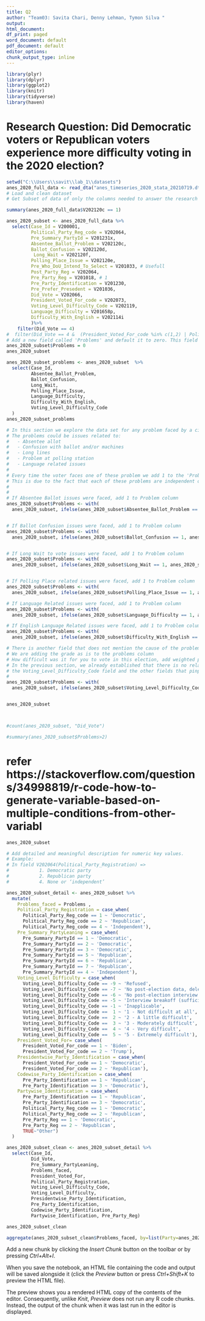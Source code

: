 ```yaml
---
title: Q2
author: "Team03: Savita Chari, Denny Lehman, Tymon Silva "
output:
html_document:
df_print: paged
word_document: default
pdf_document: default
editor_options: 
chunk_output_type: inline
---
```


```r
library(plyr)
library(dplyr)
library(ggplot2) 
library(knitr)
library(tidyverse) 
library(haven)
```

# Research Question: Did Democratic voters or Republican voters experience more difficulty voting in the 2020 election?


```r
setwd("C:\\Users\\savit\\lab_1\\datasets")
anes_2020_full_data <- read_dta("anes_timeseries_2020_stata_20210719.dta")
# Load and clean dataset
# Get Subset of data of only the columns needed to answer the research question
```

```r
summary(anes_2020_full_data$V202120c == 1)
```
```r
anes_2020_subset <- anes_2020_full_data %>%
  select(Case_Id = V200001, 
         Political_Party_Reg_code = V202064, 
         Pre_Summary_PartyId = V201231x,
         Absentee_Ballot_Problem = V202120c,
         Ballot_Confusion = V202120d,
          Long_Wait = V202120f,
         Polling_Place_Issue = V202120e,
         Pre_Who_DoU_Intend_To_Select = V201033, # Usefull
         Post_Party_Reg = V202064,
         Pre_Party_Reg = V201018, # 1
         Pre_Party_Identification = V201230,
         Pre_Prefer_Presedent = V201036,
         Did_Vote = V202066,  
         President_Voted_For_code = V202073, 
         Voting_Level_Difficulty_Code = V202119, 
         Language_Difficulty = V201658p,
         Difficulty_With_English = V202114i
         )%>%
    filter(Did_Vote == 4)
#  filter(Did_Vote == 4 &  (President_Voted_For_code %in% c(1,2) | Political_Party_Reg_code %in% c(1,2)   ))
# Add a new field called 'Problems' and default it to zero. This field will be increased every time a survey respondent faces an issue during election process
anes_2020_subset$Problems = 0
anes_2020_subset
```
```r
anes_2020_subset_problems <- anes_2020_subset  %>% 
  select(Case_Id, 
         Absentee_Ballot_Problem, 
         Ballot_Confusion, 
         Long_Wait, 
         Polling_Place_Issue, 
         Language_Difficulty,
         Difficulty_With_English,
         Voting_Level_Difficulty_Code
  )
anes_2020_subset_problems

```





```r
# In this section we explore the data set for any problem faced by a citizen during the election process.
# The problems could be issues related to:
#   - Absentee allot
#   - Confusion with ballot and/or machines
#   - Long lines
#   - Problem at polling station
#   - Language related issues
# 
# Every time the voter faces one of these problem we add 1 to the 'Problems' field. 
# This is due to the fact that each of these problems are independent of the other and a voter may face more than 1 issue.
#
#
# If Absentee Ballot issues were faced, add 1 to Problem column
anes_2020_subset$Problems <- with(
  anes_2020_subset, ifelse(anes_2020_subset$Absentee_Ballot_Problem == 1, anes_2020_subset$Problems+1, anes_2020_subset$Problems))


# If Ballot Confusion issues were faced, add 1 to Problem column
anes_2020_subset$Problems <- with(
  anes_2020_subset, ifelse(anes_2020_subset$Ballot_Confusion == 1, anes_2020_subset$Problems+1, anes_2020_subset$Problems))


# If Long Wait to vote issues were faced, add 1 to Problem column
anes_2020_subset$Problems <- with(
  anes_2020_subset, ifelse(anes_2020_subset$Long_Wait == 1, anes_2020_subset$Problems+1, anes_2020_subset$Problems))


# If Polling Place related issues were faced, add 1 to Problem column
anes_2020_subset$Problems <- with(
  anes_2020_subset, ifelse(anes_2020_subset$Polling_Place_Issue == 1, anes_2020_subset$Problems+1, anes_2020_subset$Problems))

# If Language Related issues were faced, add 1 to Problem column
anes_2020_subset$Problems <- with(
  anes_2020_subset, ifelse(anes_2020_subset$Language_Difficulty == 1, anes_2020_subset$Problems+1, anes_2020_subset$Problems))

# If English Language Related issues were faced, add 1 to Problem column
anes_2020_subset$Problems <- with(
  anes_2020_subset, ifelse(anes_2020_subset$Difficulty_With_English == 1, anes_2020_subset$Problems+1, anes_2020_subset$Problems))

# There is another field that does not mention the cause of the problem but gives a grade based on general difficulty faced
# We are adding the grade as is to the problems column
# How difficult was it for you to vote in this election, add weighted point(s) to Problem column
# In the previous section, we already established that there is no relationship between 
# the Voting_Level_Difficulty_Code field and the other fields that pinpoint the issue mentioned above.
#
anes_2020_subset$Problems <- with(
  anes_2020_subset, ifelse(anes_2020_subset$Voting_Level_Difficulty_Code > 1, anes_2020_subset$Problems + anes_2020_subset$Voting_Level_Difficulty_Code, anes_2020_subset$Problems))


anes_2020_subset



#count(anes_2020_subset, "Did_Vote")

#summary(anes_2020_subset$Problems>2)
```

# refer https://stackoverflow.com/questions/34998819/r-code-how-to-generate-variable-based-on-multiple-conditions-from-other-variabl
```r


anes_2020_subset
```


```r

# Add detailed and meaningful description for numeric key values. 
# Example: 
# In field V202064(Political_Party_Registration) =>
#           1. Democratic party
#           2. Republican party
#           4. None or ‘independent’

anes_2020_subset_detail <- anes_2020_subset %>% 
  mutate(
    Problems_faced = Problems ,
    Political_Party_Registration = case_when(
      Political_Party_Reg_code == 1 ~ 'Democratic', 
      Political_Party_Reg_code == 2 ~ 'Republican',
      Political_Party_Reg_code == 4 ~ 'Independent'),
    Pre_Summary_PartyLeaning = case_when(
      Pre_Summary_PartyId == 1 ~ 'Democratic', 
      Pre_Summary_PartyId == 2 ~ 'Democratic', 
      Pre_Summary_PartyId == 3 ~ 'Democratic', 
      Pre_Summary_PartyId == 5 ~ 'Republican', 
      Pre_Summary_PartyId == 6 ~ 'Republican', 
      Pre_Summary_PartyId == 7 ~ 'Republican', 
      Pre_Summary_PartyId == 4 ~ 'Independent'),
    Voting_Level_Difficulty = case_when(
      Voting_Level_Difficulty_Code == -9 ~ 'Refused', 
      Voting_Level_Difficulty_Code == -7 ~ 'No post-election data, deleted due to incomplete interview',
      Voting_Level_Difficulty_Code == -6 ~ 'No post-election interview', 
      Voting_Level_Difficulty_Code == -5 ~ 'Interview breakoff (sufficient partial IW)', 
      Voting_Level_Difficulty_Code == -1 ~ 'Inapplicable', 
      Voting_Level_Difficulty_Code ==  1 ~ '1 - Not difficult at all', 
      Voting_Level_Difficulty_Code ==  2 ~ '2 - A little difficult', 
      Voting_Level_Difficulty_Code ==  3 ~ '3 - Moderately difficult', 
      Voting_Level_Difficulty_Code ==  4 ~ '4 - Very difficult', 
      Voting_Level_Difficulty_Code ==  5 ~ '5 - Extremely difficult'),
    President_Voted_For= case_when(
      President_Voted_For_code == 1 ~ 'Biden', 
      President_Voted_For_code == 2 ~ 'Trump'),
    Presidentwise_Party_Identification = case_when(
      President_Voted_For_code == 1 ~ 'Democratic', 
      President_Voted_For_code == 2 ~ 'Republican'),
    Codewise_Party_Identification = case_when(
      Pre_Party_Identification == 1 ~ 'Republican', 
      Pre_Party_Identification == 3 ~ 'Democratic'),
    Partywise_Identification = case_when(
      Pre_Party_Identification == 1 ~ 'Republican', 
      Pre_Party_Identification == 3 ~ 'Democratic',
      Political_Party_Reg_code == 1 ~ 'Democratic', 
      Political_Party_Reg_code == 2 ~ 'Republican',
      Pre_Party_Reg == 1 ~ 'Democratic', 
      Pre_Party_Reg == 2 ~ 'Republican',
      TRUE~"Other")
  )
```

```r

anes_2020_subset_clean <- anes_2020_subset_detail %>% 
  select(Case_Id, 
         Did_Vote, 
         Pre_Summary_PartyLeaning,
         Problems_faced,
         President_Voted_For,
         Political_Party_Registration, 
         Voting_Level_Difficulty_Code, 
         Voting_Level_Difficulty,          
         Presidentwise_Party_Identification, 
         Pre_Party_Identification, 
         Codewise_Party_Identification, 
         Partywise_Identification, Pre_Party_Reg)


```

```r
anes_2020_subset_clean

```
```r


aggregate(anes_2020_subset_clean$Problems_faced, by=list(Party=anes_2020_subset_clean$Pre_Summary_PartyLeaning), FUN=sum)

```
Add a new chunk by clicking the *Insert Chunk* button on the toolbar or by pressing *Ctrl+Alt+I*.

When you save the notebook, an HTML file containing the code and output will be saved alongside it (click the *Preview* button or press *Ctrl+Shift+K* to preview the HTML file).

The preview shows you a rendered HTML copy of the contents of the editor. Consequently, unlike *Knit*, *Preview* does not run any R code chunks. Instead, the output of the chunk when it was last run in the editor is displayed.
